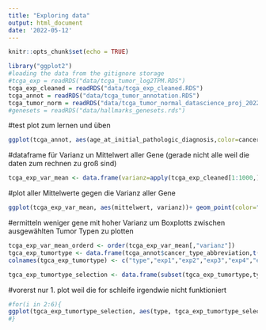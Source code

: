 ```yaml
---
title: "Exploring data"
output: html_document
date: '2022-05-12'
---
```


```r
knitr::opts_chunk$set(echo = TRUE)
```

```r
library("ggplot2")
#loading the data from the gitignore storage
#tcga_exp = readRDS("data/tcga_tumor_log2TPM.RDS")
tcga_exp_cleaned = readRDS("data/tcga_exp_cleaned.RDS")
tcga_annot = readRDS("data/tcga_tumor_annotation.RDS")
tcga_tumor_norm = readRDS("data/tcga_tumor_normal_datascience_proj_2022.RDS")
#genesets = readRDS("data/hallmarks_genesets.rds")
```
#test plot zum lernen und üben
```r
ggplot(tcga_annot, aes(age_at_initial_pathologic_diagnosis,color=cancer_type_abbreviation ))+ geom_histogram(fill="#AFFFFF")

```

#dataframe für Varianz un Mittelwert aller Gene (gerade nicht alle weil die daten zum rechnen zu groß sind)
```r
tcga_exp_var_mean <- data.frame(varianz=apply(tcga_exp_cleaned[1:1000,],1,var),mittelwert=apply(tcga_exp_cleaned[1:1000,],1,mean))

```

#plot aller Mittelwerte gegen die Varianz aller Gene
```r
ggplot(tcga_exp_var_mean, aes(mittelwert, varianz))+ geom_point(color="#808080",shape=1)
```
#ermitteln weniger gene mit hoher Varianz um Boxplotts zwischen ausgewählten Tumor Typen zu plotten
```r
tcga_exp_var_mean_orderd <- order(tcga_exp_var_mean[,"varianz"])
tgca_exp_tumortype <- data.frame(tcga_annot$cancer_type_abbreviation,t(tcga_exp_cleaned[tcga_exp_var_mean_orderd[1:5],]))
colnames(tgca_exp_tumortype) <- c("type","exp1","exp2","exp3","exp4","exp5")

tgca_exp_tumortype_selection <- data.frame(subset(tgca_exp_tumortype,type=="BRCA" |type=="KIRC" |type=="LUAD" |type=="PRAD" |type=="THCA"))

```

#vorerst nur 1. plot weil die for schleife irgendwie nicht funktioniert
```r
#for(i in 2:6){
ggplot(tgca_exp_tumortype_selection, aes(type, tgca_exp_tumortype_selection[,3],fill=type))+ geom_boxplot()
#}
```


